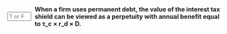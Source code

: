 ::: {.question-block}

<form onsubmit="event.preventDefault(); checkAnswerBox('module8_tf_q63','T')" style="display: flex; align-items: center; gap: 8px;">
  <input type="text" id="module8_tf_q63" name="module8_tf_q63" maxlength="1" placeholder="T or F" style="width: 55px;" data-correct-answer="T" /> 
  <label for="module8_tf_q63"><strong>When a firm uses permanent debt, the value of the interest tax shield can be viewed as a perpetuity with annual benefit equal to τ_c × r_d × D.</strong></label>
</form>

<div id="feedback-module8_tf_q63" class="feedback" data-status="" style="display:none;">
TRUE. Assuming constant debt and tax rates, the PV of the shield is τ_c × D.
</div>

:::

